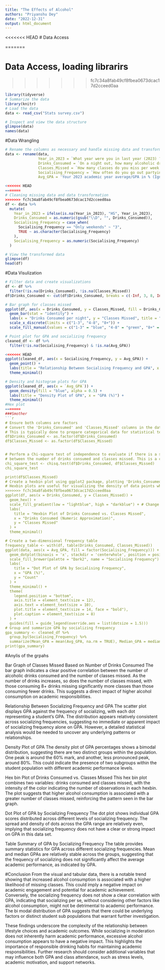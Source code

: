 ```yaml
---
title: "The Effects of Alcohol"
authors: "Priyanshu Dey"
date: "2022-12-31"
output: html_document
---
```


<<<<<<< HEAD
# Data Access

=======

# Data Access, loading librarirs
>>>>>>> fc7c34a8fab49cf8fbea0673dcac17d2cceed0aa
```r
library(tidyverse)
# Summarize the data
library(knitr)  
# Load the data
data <- read_csv("Stats survey.csv")

# Inspect and view the data structure
glimpse(data)
names(data)
```
#Data Wrangling
```r
# Rename the columns as necessary and handle missing data and transformations
data <- rename(data,
               Year_in_2023 = `What year were you in last year (2023) ?`,
               Drinks_Consumed = `On a night out, how many alcoholic drinks do you consume?`,
               Classes_Missed = `How many classes do you miss per week due to alcohol reasons, (i.e: being hungover or too tired?)`,
               Socialising_Frequency = `How often do you go out partying/socialising during the week?`,
               Avg_GPA = 'Your 2023 academic year average/GPA in % (Ignore if you are 2024 1st year student)')

<<<<<<< HEAD
=======
# Cleaning missing data and data transformation
>>>>>>> fc7c34a8fab49cf8fbea0673dcac17d2cceed0aa
df <- data %>%
  mutate(
    Year_in_2023 = ifelse(is.na(Year_in_2023), "HS", Year_in_2023),
    Drinks_Consumed = as.numeric(gsub("\\D", "", Drinks_Consumed)),
    Socialising_Frequency = case_when(
      Socialising_Frequency == "Only weekends" ~ "3",
      TRUE ~ as.character(Socialising_Frequency)
    ),
    Socialising_Frequency = as.numeric(Socialising_Frequency)
  )

# View the transformed data
glimpse(df)
head(df)
```
#Data Visulization
```r
# Filter data and create visualizations
df <- df %>%
  filter(!is.na(Drinks_Consumed), !is.na(Classes_Missed))
df$Drinks_Consumed <- cut(df$Drinks_Consumed, breaks = c(-Inf, 3, 8, Inf), labels = c("1-3", "4-8", "8+"))

# Bar graph for classes missed
ggplot(df, aes(x = Drinks_Consumed, y = Classes_Missed, fill = Drinks_Consumed)) +
  geom_bar(stat = "identity") +
  labs(x = "Drinks Consumed per night", y = "Classes Missed", title = "Bar Graph of Classes Missed based on number of drinks consumed") +
  scale_x_discrete(limits = c("1-3", "4-8", "8+")) +
  scale_fill_manual(values = c("1-3" = "blue", "4-8" = "green", "8+" = "red"))

# Point plot for GPA and socializing frequency
cleaned_df <- df %>%
  filter(!is.na(Socialising_Frequency) & !is.na(Avg_GPA))

<<<<<<< HEAD
ggplot(cleaned_df, aes(x = Socialising_Frequency, y = Avg_GPA)) +
  geom_point() +
  labs(title = "Relationship Between Socialising Frequency and GPA", x = "Socialising Frequency", y = "GPA (%)") +
  theme_minimal()

# Density and histogram plots for GPA
ggplot(cleaned_df, aes(x = `Avg_GPA`)) +
  geom_density(fill = "blue", alpha = 0.5) +
  labs(title = "Density Plot of GPA", x = "GPA (%)") +
  theme_minimal()
#Hex plot
=======
###Smother
```r
# Ensure both columns are factors
# Convert the 'Drinks_Consumed' and 'Classes_Missed' columns in the dataframe 'df' to factor type.
# This is typically done to prepare categorical data for statistical tests and visualizations.
df$Drinks_Consumed <- as.factor(df$Drinks_Consumed)
df$Classes_Missed <- as.factor(df$Classes_Missed)


# Perform a Chi-square test of independence to evaluate if there is a significant association
# between the number of drinks consumed and classes missed. This is a common test for categorical data.
chi_square_test <- chisq.test(df$Drinks_Consumed, df$Classes_Missed)
chi_square_test

print(df$Classes_Missed)
# Create a hexbin plot using ggplot2 package, plotting 'Drinks_Consumed' on the x-axis and 'Classes_Missed' on the y-axis.
# Hexbin plots are useful for visualizing the density of data points when there are many overlapping points in a scatter plot.
>>>>>>> fc7c34a8fab49cf8fbea0673dcac17d2cceed0aa
ggplot(df, aes(x = Drinks_Consumed, y = Classes_Missed)) +
  geom_hex() +
  scale_fill_gradient(low = "lightblue", high = "darkblue") + # Change colors here
  labs(
    title = "Hexbin Plot of Drinks Consumed vs. Classes Missed",
    x = "Drinks Consumed (Numeric Approximation)",
    y = "Classes Missed"
  ) +
  theme_minimal()

# Create a two-dimensional frequency table
frequency_table <- with(df, table(Drinks_Consumed, Classes_Missed))
ggplot(data, aes(x = Avg_GPA, fill = factor(Socialising_Frequency))) +
  geom_dotplot(binaxis = 'x', stackdir = 'centerwhole', position = position_dodge(width = 0.75), dotsize = 0.5) +
  scale_fill_brewer(palette = "Dark2", name = "Socialising Frequency") +
  labs(
    title = "Dot Plot of GPA by Socialising Frequency",
    x = "GPA (%)",
    y = "Count"
  ) +
  theme_minimal() +
  theme(
    legend.position = "bottom",
    axis.title = element_text(size = 12),
    axis.text = element_text(size = 10),
    plot.title = element_text(size = 14, face = "bold"),
    plot.caption = element_text(size = 8)
  ) +
  guides(fill = guide_legend(override.aes = list(dotsize = 1.5)))
# Group and summarize GPA by socializing frequency
gpa_summary <- cleaned_df %>%
  group_by(Socialising_Frequency) %>%
  summarize(Mean_GPA = mean(Avg_GPA, na.rm = TRUE), Median_GPA = median(Avg_GPA, na.rm = TRUE), Min_GPA = min(Avg_GPA, na.rm = TRUE), Max_GPA = max(Avg_GPA, na.rm = TRUE), SD_GPA = sd(Avg_GPA, na.rm = TRUE), .groups = 'drop')
print(gpa_summary)

```

#Anylis of the grpahs

Bar Graph of Classes Missed Based on Number of Drinks Consumed
The bar graph indicates a clear positive correlation between the number of alcoholic drinks consumed and the number of classes missed. As the number of drinks increases, so does the number of classes missed, with those consuming 8+ drinks missing significantly more classes than those consuming fewer drinks. This suggests a direct impact of higher alcohol consumption on academic responsibilities.

Relationship Between Socializing Frequency and GPA
The scatter plot displays GPA against the frequency of socializing, with each dot representing a student's GPA. The distribution appears relatively consistent across socializing frequencies, suggesting no immediate or apparent impact of socializing frequency alone on GPA. However, a detailed statistical analysis would be needed to uncover any underlying patterns or relationships.

Density Plot of GPA
The density plot of GPA percentages shows a bimodal distribution, suggesting there are two distinct groups within the population. One peak is around the 60% mark, and another, less pronounced peak, around 80%. This could indicate the presence of two subgroups within the student population with different academic performance levels.

Hex bin Plot of Drinks Consumed vs. Classes Missed
This hex bin plot combines two variables: drinks consumed and classes missed, with the intensity of the color indicating the number of observations in each hexbin. The plot suggests that higher alcohol consumption is associated with a greater number of classes missed, reinforcing the pattern seen in the bar graph.

Dot Plot of GPA by Socializing Frequency
The dot plot shows individual GPA scores distributed across different levels of socializing frequency. The spread and density of dots across the GPA range are relatively even, implying that socializing frequency does not have a clear or strong impact on GPA in this data set.

Table Summary of GPA by Socializing Frequency
The table provides summary statistics for GPA across different socializing frequencies. Mean and median GPAs are relatively stable across the groups, suggesting that the frequency of socializing does not significantly affect the average academic performance, as indicated by GPA.

#Conclusion
From the visual and tabular data, there is a notable trend showing that increased alcohol consumption is associated with a higher likelihood of missing classes. This could imply a negative impact on academic engagement and potential for academic achievement. Conversely, the socializing frequency does not show a clear correlation with GPA, indicating that socializing per se, without considering other factors like alcohol consumption, might not be detrimental to academic performance. The bi modal distribution of GPA suggests that there could be underlying factors or distinct student sub populations that warrant further investigation.

These findings underscore the complexity of the relationship between lifestyle choices and academic outcomes. While socializing in moderation does not inherently harm academic performance, excessive alcohol consumption appears to have a negative impact. This highlights the importance of responsible drinking habits for maintaining academic responsibilities. Further research should consider additional variables that may influence both GPA and class attendance, such as stress levels, academic motivation, and support networks.







